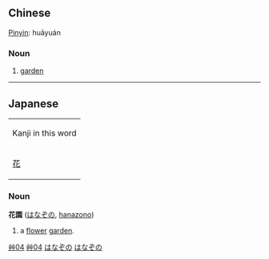 {{zh-forms|[[花园]]|[[花]][[園]]}}
==Chinese==
[[Pinyin]]: huāyuán
===Noun===
# [[garden]]

[[Category:zh-tw:Gardening terms|艸04]]
[[Category:zh-tw:Elementary Mandarin|艸04]]

----

==Japanese==
{| align="right" border="0" cellpadding="4" cellspacing="0" style="border:1px solid #aaaaaa; margin-left:5px; margin-right:10px; font-size:8pt; text-align:center;" rules="all" frame="box"
| colspan="4" bgcolor="#f9f9f9" | Kanji in this word
|- style="font-size:12pt;"
! [[花]] || [[園]]
|}
===Noun===
[[Category:Japanese nouns|はなぞの]]
'''花園''' ([[はなぞの]], [[hanazono]])

# a [[flower]] [[garden]].

[[Category:Japanese language|はなぞの]]